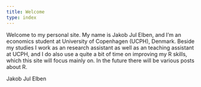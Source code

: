 ```yaml
---
title: Welcome
type: index
---
```


Welcome to my personal site. My name is Jakob Jul Elben, and I'm an economics student at University of Copenhagen (UCPH), Denmark. Beside my studies I work as an research assistant as well as an teaching assistant at UCPH, and I do also use a quite a bit of time on improving my R skills, which this site will focus mainly on. In the future there will be various posts about R. 

Jakob Jul Elben